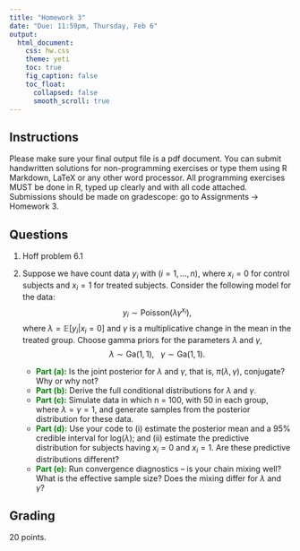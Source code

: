 ```yaml
---
title: "Homework 3"
date: "Due: 11:59pm, Thursday, Feb 6"
output: 
  html_document: 
    css: hw.css
    theme: yeti
    toc: true
    fig_caption: false
    toc_float:
      collapsed: false
      smooth_scroll: true
---
```


## Instructions

Please make sure your final output file is a pdf document. You can submit handwritten solutions for non-programming exercises or type them using R Markdown, LaTeX or any other word processor. All programming exercises MUST be done in R, typed up clearly and with all code attached. Submissions should be made on gradescope: go to Assignments $\rightarrow$ Homework 3.

## Questions

1. Hoff problem 6.1

2. Suppose we have count data $y_i$ with $(i = 1,\ldots, n)$, where $x_i = 0$ for control subjects and $x_i = 1$ for treated subjects. Consider the following model for the data: $$y_i \sim \textrm{Poisson}(\lambda \gamma^{x_i}),$$ where $\lambda = \mathbb{E}[y_i | x_i = 0]$ and $\gamma$ is a multiplicative change in the mean in the treated group. Choose gamma priors for the parameters $\lambda$ and $\gamma$, $$\lambda \sim \textrm{Ga}(1,1),\ \ \ \gamma \sim \textrm{Ga}(1,1).$$
    + <font color="green">**Part (a):**</font> Is the joint posterior for $\lambda$ and $\gamma$, that is, $\pi(\lambda,\gamma)$, conjugate? Why or why not?
    + <font color="green">**Part (b):**</font> Derive the full conditional distributions for $\lambda$ and $\gamma$.
    + <font color="green">**Part (c):**</font> Simulate data in which n = 100, with 50 in each group, where $\lambda = \gamma = 1$, and generate samples from the posterior distribution for these data.
    + <font color="green">**Part (d):**</font> Use your code to (i) estimate the posterior mean and a 95% credible interval for $\textrm{log}(\lambda)$; and (ii) estimate the predictive distribution for subjects having $x_i = 0$ and $x_i = 1$. Are these predictive distributions different?
    + <font color="green">**Part (e):**</font> Run convergence diagnostics -- is your chain mixing well? What is the effective sample size? Does the mixing differ for $\lambda$ and $\gamma$?

## Grading

20 points.
  